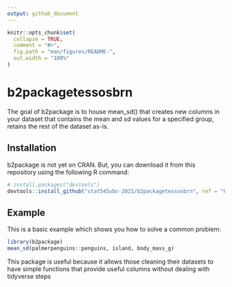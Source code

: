 ```yaml
---
output: github_document
---
```


<!-- README.md is generated from README.Rmd. Please edit that file -->

```r
knitr::opts_chunk$set(
  collapse = TRUE,
  comment = "#>",
  fig.path = "man/figures/README-",
  out.width = "100%"
)
```

# b2packagetessosbrn

<!-- badges: start -->
<!-- badges: end -->

The goal of b2package is to house mean_sd() that creates new columns in your dataset that contains the mean and sd values for a specified group, retains the rest of the dataset as-is.

## Installation

b2package is not yet on CRAN. But, you can download it from this repository using the following R command: 

``` r
# install.packages("devtools")
devtools::install_github("stat545ubc-2021/b2packagetessosbrn", ref = "0.1.0")
```

<!-- And the development version from [GitHub](https://github.com/) with:

``` r
# install.packages("devtools")
devtools::install_github("stat545ubc-2021/functions-tessosbrn")
```
--> 

## Example

This is a basic example which shows you how to solve a common problem:

```r
library(b2package)
mean_sd(palmerpenguins::penguins, island, body_mass_g)
```

This package is useful because it allows those cleaning their datasets to have simple functions that provide useful columns without dealing with tidyverse steps

